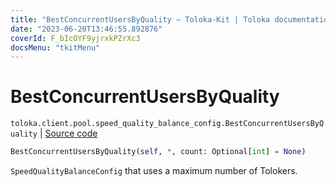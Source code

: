 ```yaml
---
title: "BestConcurrentUsersByQuality — Toloka-Kit | Toloka documentation"
date: "2023-06-20T13:46:55.892876"
coverId: F_bIcOYF9yjrxkPZrXc3
docsMenu: "tkitMenu"
---
```


# BestConcurrentUsersByQuality

`toloka.client.pool.speed_quality_balance_config.BestConcurrentUsersByQuality` | [Source code](https://github.com/Toloka/toloka-kit/blob/v1.2.0/src/client/pool/speed_quality_balance_config.py#L38)

```python
BestConcurrentUsersByQuality(self, *, count: Optional[int] = None)
```

`SpeedQualityBalanceConfig` that uses a maximum number of Tolokers.